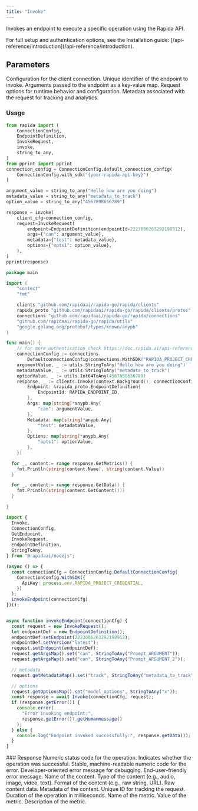 ```yaml
---
title: "Invoke"
---
```


Invokes an endpoint to execute a specific operation using the Rapida API.

<Info>
For full setup and authentication options, see the Installation guide: [/api-reference/introduction](/api-reference/introduction).
</Info>

## Parameters

<ParamField body="connectionConfig" type="ConnectionConfig" required>
Configuration for the client connection.
</ParamField>

<ParamField body="request" type="InvokeRequest" required>
<Expandable>
<ParamField body="endpoint" type="EndpointDefinition" required>
<Expandable>
<ParamField body="endpointId" type="number" required>
Unique identifier of the endpoint to invoke.
</ParamField>
</Expandable>
</ParamField>

<ParamField body="args" type="Map<string, google_protobuf_any_pb.Any>">
Arguments passed to the endpoint as a key-value map.
</ParamField>

<ParamField body="options" type="Map<string, google_protobuf_any_pb.Any>">
Request options for runtime behavior and configuration.
</ParamField>

<ParamField body="metadata" type="Map<string, google_protobuf_any_pb.Any>">
Metadata associated with the request for tracking and analytics.
</ParamField>
</Expandable>
</ParamField>

### Usage

<CodeGroup>

```python Python
from rapida import (
    ConnectionConfig,
    EndpointDefinition,
    InvokeRequest,
    invoke,
    string_to_any,
)
from pprint import pprint
connection_config = ConnectionConfig.default_connection_config(
    ConnectionConfig.with_sdk("{your-rapida-api-key}")
)

argument_value = string_to_any("Hello how are you doing")
metadata_value = string_to_any("metadata_to_track")
option_value = string_to_any("4567898656789")

response = invoke(
    client_cfg=connection_config,
    request=InvokeRequest(
        endpoint=EndpointDefinition(endpointId=2223006263292198912),
        args={"can": argument_value},
        metadata={"test": metadata_value},
        options={"opts1": option_value},
    ),
)
pprint(response)
```

```go Go
package main

import (
	"context"
	"fmt"

	clients "github.com/rapidaai/rapida-go/rapida/clients"
	rapida_proto "github.com/rapidaai/rapida-go/rapida/clients/protos"
	connections "github.com/rapidaai/rapida-go/rapida/connections"
	"github.com/rapidaai/rapida-go/rapida/utils"
	"google.golang.org/protobuf/types/known/anypb"
)

func main() {
	// for more authentication check https://doc.rapida.ai/api-reference/authentication
	connectionConfig := connections.
		DefaultconnectionConfig(connections.WithSDK("RAPIDA_PROJECT_CREDENTIAL")
	argumentValue, _ := utils.StringToAny("Hello how are you doing")
	metadataValue, _ := utils.StringToAny("metadata_to_track")
	optionValue, _ := utils.Int64ToAny(4567898656789)
	response, _ := clients.Invoke(context.Background(), connectionConfig, &rapida_proto.InvokeRequest{
		Endpoint: &rapida_proto.EndpointDefinition{
			EndpointId: RAPIDA_ENDPOINT_ID,
		},
		Args: map[string]*anypb.Any{
			"can": argumentValue,
		},
		Metadata: map[string]*anypb.Any{
			"test": metadataValue,
		},
		Options: map[string]*anypb.Any{
			"opts1": optionValue,
		},
	})

  for _, content:= range response.GetMetrics() {
    fmt.Println(string(content.Name), string(content.Value))
  }

  for _, content:= range response.GetData() {
    fmt.Println(string(content.GetContent()))
  }

}
```
```typescript NodeJs 
import {
  Invoke,
  ConnectionConfig,
  GetEndpoint,
  InvokeRequest,
  EndpointDefinition,
  StringToAny,
} from "@rapidaai/nodejs";

(async () => {
  const connectionCfg = ConnectionConfig.DefaultConnectionConfig(
    ConnectionConfig.WithSDK({
      ApiKey: process.env.RAPIDA_PROJECT_CREDENTIAL,
    })
  );
  invokeEndpoint(connectionCfg)
})();


async function invokeEndpoint(connectionCfg) {
  const request = new InvokeRequest();
  let endpointDef = new EndpointDefinition();
  endpointDef.setEndpoint(2223006263292198912);
  endpointDef.setVersion("latest");
  request.setEndpoint(endpointDef);
  request.getArgsMap().set("can", StringToAny("Prompt_ARGUMENT"));
  request.getArgsMap().set("can", StringToAny("Prompt_ARGUMENT_2"));

  // metadata
  request.getMetadataMap().set("track", StringToAny("metadata_to_track"));

  // options
  request.getOptionsMap().set("model_options", StringToAny("x"));
  const response = await Invoke(connectionCfg, request);
  if (response.getError()) {
    console.error(
      "Error invoking endpoint:",
      response.getError()?.getHumanmessage()
    );
  } else {
    console.log("Endpoint invoked successfully:", response.getData());
  }
}
```
</CodeGroup>
### Response

<ParamField body="code" type="int">
Numeric status code for the operation.
</ParamField>

<ParamField body="success" type="boolean">
Indicates whether the operation was successful.
</ParamField>

<ParamField body="error" type="Error">
<Expandable>
<ResponseField name="errorCode" type="string (uint64)">
Stable, machine-readable numeric code for the error.
</ResponseField>
<ResponseField name="errorMessage" type="string">
Developer-oriented error message for debugging.
</ResponseField>
<ResponseField name="humanMessage" type="string">
End-user-friendly error message.
</ResponseField>
</Expandable>
</ParamField>

<ParamField body="data" type="array" description="Array of Content, representing the returned results.">
<Expandable>
<ParamField body="name" type="string">
Name of the content.
</ParamField>
<ParamField body="contentType" type="string">
Type of the content (e.g., audio, image, video, text).
</ParamField>
<ParamField body="contentFormat" type="string">
Format of the content (e.g., raw string, URL).
</ParamField>
<ParamField body="content" type="bytes">
Raw content data.
</ParamField>
<ParamField body="meta" type="object">
Metadata of the content.
</ParamField>
</Expandable>
</ParamField>

<ParamField body="requestId" type="uint64">
Unique ID for tracking the request.
</ParamField>

<ParamField body="timeTaken" type="uint64">
Duration of the operation in milliseconds.
</ParamField>

<ParamField body="metrics" type="array" description="Performance metrics captured during the request.">
<Expandable>
<ParamField body="name" type="string">
Name of the metric.
</ParamField>
<ParamField body="value" type="string">
Value of the metric.
</ParamField>
<ParamField body="description" type="string">
Description of the metric.
</ParamField>
</Expandable>
</ParamField>

<ParamField body="meta" type="object" description="Structured metadata related to the response."></ParamField>